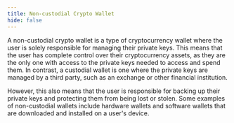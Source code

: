```yaml
---
title: Non-custodial Crypto Wallet
hide: false
---
```


A non-custodial crypto wallet is a type of cryptocurrency wallet where the user is solely responsible for managing their private keys. This means that the user has complete control over their cryptocurrency assets, as they are the only one with access to the private keys needed to access and spend them. In contrast, a custodial wallet is one where the private keys are managed by a third party, such as an exchange or other financial institution.&#x20;

However, this also means that the user is responsible for backing up their private keys and protecting them from being lost or stolen. Some examples of non-custodial wallets include hardware wallets and software wallets that are downloaded and installed on a user's device.
